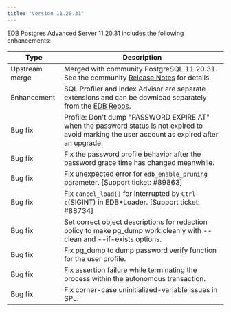 ```yaml
---
title: "Version 11.20.31"
---
```


EDB Postgres Advanced Server 11.20.31 includes the following enhancements:

| Type           | Description                                                                                                                          | 
| -------------- | ------------------------------------------------------------------------------------------------------------------------------------- | 
| Upstream merge | Merged with community PostgreSQL 11.20.31. See the community [Release Notes](https://www.postgresql.org/docs/release/11.20/) for details.   |  
| Enhancement    | SQL Profiler and Index Advisor are separate extensions and can be download separately from the [EDB Repos](https://repos.enterprisedb.com/). | 
| Bug fix        | Profile: Don't dump "PASSWORD EXPIRE AT" when the password status is not expired to avoid marking the user account as expired after an upgrade. |
| Bug fix        | Fix the password profile behavior after the password grace time has changed meanwhile. |
| Bug fix        | Fix unexpected error for `edb_enable_pruning` parameter. [Support ticket: #89863] |
| Bug fix        | Fix `cancel_load()` for interrupted by `Ctrl-c`(SIGINT) in EDB*Loader. [Support ticket: #88734] |
| Bug fix        | Set correct object descriptions for redaction policy to make pg_dump work cleanly with --clean and --if-exists options. |
| Bug fix        | Fix pg_dump to dump password verify function for the user profile.  |
| Bug fix        | Fix assertion failure while terminating the process within the autonomous transaction. |
| Bug fix        | Fix corner-case uninitialized-variable issues in SPL. |
